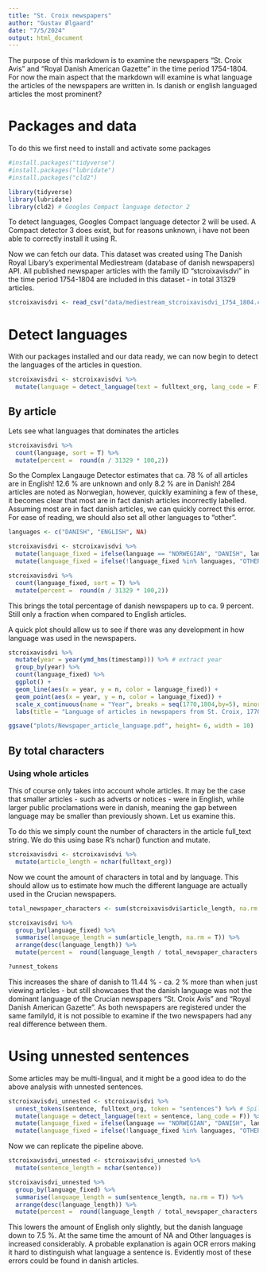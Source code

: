 ```yaml
---
title: "St. Croix newspapers"
author: "Gustav Ølgaard"
date: "7/5/2024"
output: html_document
---
```


The purpose of this markdown is to examine the newspapers "St. Croix Avis" and "Royal Danish American Gazette" in the time period 1754-1804. For now the main aspect that the markdown will examine is what language the articles of the newspapers are written in. Is danish or english languaged articles the most prominent?

# Packages and data

To do this we first need to install and activate some packages
```r
#install.packages("tidyverse")
#install.packages("lubridate")
#install.packages("cld2")
```

```r
library(tidyverse)
library(lubridate)
library(cld2) # Googles Compact language detector 2
```

To detect languages, Googles Compact language detector 2 will be used. A Compact detector 3 does exist, but for reasons unknown, i have not been able to correctly install it using R.

Now we can fetch our data. This dataset was created using The Danish Royal Libary's experimental Mediestream (database of danish newspapers) API. All published newspaper articles with the family ID "stcroixavisdvi" in the time period 1754-1804 are included in this dataset - in total 31329 articles.
```r
stcroixavisdvi <- read_csv("data/mediestream_stcroixavisdvi_1754_1804.csv")
```

# Detect languages
With our packages installed and our data ready, we can now begin to detect the languages of the articles in question.

```r
stcroixavisdvi <- stcroixavisdvi %>% 
  mutate(language = detect_language(text = fulltext_org, lang_code = F))
```

## By article
Lets see what languages that dominates the articles
```r
stcroixavisdvi %>%
  count(language, sort = T) %>% 
  mutate(percent =  round(n / 31329 * 100,2))

```

So the Complex Langauge Detector estimates that ca. 78 % of all articles are in English! 12.6 % are unknown and only 8.2 % are in Danish! 284 articles are noted as Norwegian, however, quickly examining a few of these, it becomes clear that most are in fact danish articles incorrectly labelled. Assuming most are in fact danish articles, we can quickly correct this error. For ease of reading, we should also set all other languages to "other".

```r
languages <- c("DANISH", "ENGLISH", NA)

stcroixavisdvi <- stcroixavisdvi %>% 
  mutate(language_fixed = ifelse(language == "NORWEGIAN", "DANISH", language)) %>% # Set norwegian articles to danish
  mutate(language_fixed = ifelse(!language_fixed %in% languages, "OTHER", language_fixed))

stcroixavisdvi %>%
  count(language_fixed, sort = T) %>% 
  mutate(percent =  round(n / 31329 * 100,2))
```
This brings the total percentage of danish newspapers up  to ca. 9 percent. Still only a fraction when compared to English articles.

A quick plot should allow us to see if there was any development in how language was used in the newspapers.
```r
stcroixavisdvi %>%
  mutate(year = year(ymd_hms(timestamp))) %>% # extract year
  group_by(year) %>% 
  count(language_fixed) %>%
  ggplot() +
  geom_line(aes(x = year, y = n, color = language_fixed)) +
  geom_point(aes(x = year, y = n, color = language_fixed)) +
  scale_x_continuous(name = "Year", breaks = seq(1770,1804,by=5), minor_breaks = seq(1754,1804,by=1)) +
  labs(title = "Language of articles in newspapers from St. Croix, 1770-1804", y = "Number of articles", color = "Article Language")

ggsave("plots/Newspaper_article_language.pdf", height= 6, width = 10)
```

## By total characters
### Using whole articles
This of course only takes into account whole articles. It may be the case that smaller articles - such as adverts or notices - were in English, while larger public proclamations were in danish, meaning the gap between language may be smaller than previously shown. Let us examine this. 

To do this we simply count the number of characters in the article full_text string. We do this using base R's nchar() function and mutate.
```r
stcroixavisdvi <- stcroixavisdvi %>% 
  mutate(article_length = nchar(fulltext_org))
```

Now we count the amount of characters in total and by language. This should allow us to estimate how much the different language are actually used in the Crucian newspapers.
```r
total_newspaper_characters <- sum(stcroixavisdvi$article_length, na.rm = T)

stcroixavisdvi %>%
  group_by(language_fixed) %>% 
  summarise(language_length = sum(article_length, na.rm = T)) %>% 
  arrange(desc(language_length)) %>% 
  mutate(percent =  round(language_length / total_newspaper_characters * 100,2))

?unnest_tokens
```

This increases the share of danish to 11.44 % - ca. 2 % more than when just viewing articles - but still showcases that the danish language was not the dominant language of the Crucian newspapers "St. Croix Avis" and "Royal Danish American Gazette". As both newspapers are registered under the same familyId, it is not possible to examine if the two newspapers had any real difference between them.

# Using unnested sentences
Some articles may be multi-lingual, and it might be a good idea to do the above analysis with unnested sentences.
```r
stcroixavisdvi_unnested <- stcroixavisdvi %>% 
  unnest_tokens(sentence, fulltext_org, token = "sentences") %>% # Spilitting into sentences
  mutate(language = detect_language(text = sentence, lang_code = F)) %>%# detecting languages
  mutate(language_fixed = ifelse(language == "NORWEGIAN", "DANISH", language)) %>% # Set norwegian articles to danish
  mutate(language_fixed = ifelse(!language_fixed %in% languages, "OTHER", language_fixed)) # Chaning non-english and non-danish sentences to "Other"
```

Now we can replicate the pipeline above.

```r
stcroixavisdvi_unnested <- stcroixavisdvi_unnested %>% 
  mutate(sentence_length = nchar(sentence))

stcroixavisdvi_unnested %>%
  group_by(language_fixed) %>% 
  summarise(language_length = sum(sentence_length, na.rm = T)) %>% 
  arrange(desc(language_length)) %>% 
  mutate(percent =  round(language_length / total_newspaper_characters * 100,2))
```

This lowers the amount of English only slightly, but the danish language down to 7.5 %. At the same time the amount of NA and Other languages is increased considerably. A probable explanation is again OCR errors making it hard to distinguish what language a sentence is. Evidently most of these errors could be found in danish articles.

